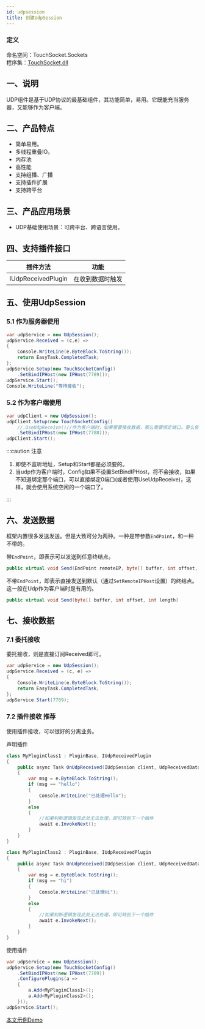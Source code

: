 ```yaml
---
id: udpsession
title: 创建UdpSession
---
```



### 定义

命名空间：TouchSocket.Sockets <br/>
程序集：[TouchSocket.dll](https://www.nuget.org/packages/TouchSocket)

## 一、说明

UDP组件是基于UDP协议的最基础组件，其功能简单，易用。它既能充当服务器，又能够作为客户端。

## 二、产品特点

- 简单易用。
- 多线程重叠IO。
- 内存池
- 高性能
- 支持组播、广播
- 支持插件扩展
- 支持跨平台

## 三、产品应用场景

- UDP基础使用场景：可跨平台、跨语言使用。

## 四、支持插件接口

|  插件方法| 功能 |
| --- | --- |
| IUdpReceivedPlugin | 在收到数据时触发 |

## 五、使用UdpSession

### 5.1 作为服务器使用

```csharp showLineNumbers
var udpService = new UdpSession();
udpService.Received = (c,e) =>
{
    Console.WriteLine(e.ByteBlock.ToString());
    return EasyTask.CompletedTask;
};
udpService.Setup(new TouchSocketConfig()
    .SetBindIPHost(new IPHost(7789)));
udpService.Start();
Console.WriteLine("等待接收");
```

### 5.2 作为客户端使用

```csharp showLineNumbers
var udpClient = new UdpSession();
udpClient.Setup(new TouchSocketConfig()
    //.UseUdpReceive()//作为客户端时，如果需要接收数据，那么需要绑定端口。要么使用SetBindIPHost指定端口，要么调用UseUdpReceive绑定随机端口。
    .SetBindIPHost(new IPHost(7788)));
udpClient.Start();
```

:::caution 注意

1. 即使不监听地址，Setup和Start都是必须要的。
2. 当udp作为客户端时，Config如果不设置SetBindIPHost，将不会接收，如果不知道绑定那个端口，可以直接绑定0端口(或者使用UseUdpReceive)，这样，就会使用系统空闲的一个端口了。

:::  

## 六、发送数据

框架内置很多发送发送。但是大致可分为两种。一种是带参数`EndPoint`，和一种不带的。

带`EndPoint`，即表示可以发送到任意终结点。

```csharp showLineNumbers
public virtual void Send(EndPoint remoteEP, byte[] buffer, int offset, int length)
```

不带`EndPoint`，即表示直接发送到默认（通过`SetRemoteIPHost`设置）的终结点。这一般在Udp作为客户端时是有用的。

```csharp showLineNumbers
public virtual void Send(byte[] buffer, int offset, int length)
```

## 七、接收数据

### 7.1 委托接收

委托接收，则是直接订阅Received即可。

```csharp showLineNumbers
var udpService = new UdpSession();
udpService.Received = (c, e) =>
{
    Console.WriteLine(e.ByteBlock.ToString());
    return EasyTask.CompletedTask;
};
udpService.Start(7789);
```

### 7.2 插件接收 <Tag>推荐</Tag>

使用插件接收，可以很好的分离业务。

声明插件

```csharp showLineNumbers
class MyPluginClass1 : PluginBase, IUdpReceivedPlugin
{
    public async Task OnUdpReceived(IUdpSession client, UdpReceivedDataEventArgs e)
    {
        var msg = e.ByteBlock.ToString();
        if (msg == "hello")
        {
            Console.WriteLine("已处理Hello");
        }
        else
        {
            //如果判断逻辑发现此处无法处理，即可转到下一个插件
            await e.InvokeNext();
        }
    }
}

class MyPluginClass2 : PluginBase, IUdpReceivedPlugin
{
    public async Task OnUdpReceived(IUdpSession client, UdpReceivedDataEventArgs e)
    {
        var msg = e.ByteBlock.ToString();
        if (msg == "hi")
        {
            Console.WriteLine("已处理Hi");
        }
        else
        {
            //如果判断逻辑发现此处无法处理，即可转到下一个插件
            await e.InvokeNext();
        }
    }
}
```

使用插件

```csharp showLineNumbers {6-7}
var udpService = new UdpSession();
udpService.Setup(new TouchSocketConfig()
    .SetBindIPHost(new IPHost(7789))
    .ConfigurePlugins(a =>
    {
        a.Add<MyPluginClass1>();
        a.Add<MyPluginClass2>();
    }));
udpService.Start();
```

[本文示例Demo](https://gitee.com/RRQM_Home/TouchSocket/tree/master/examples/Udp)